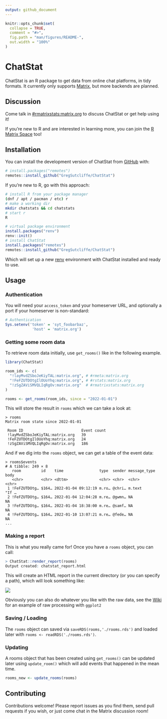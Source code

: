 ```yaml
---
output: github_document
---
```


<!-- README.md is generated from README.Rmd. Please edit that file -->

```r
knitr::opts_chunk$set(
  collapse = TRUE,
  comment = "#>",
  fig.path = "man/figures/README-",
  out.width = "100%"
)
```

# ChatStat

<!-- badges: start -->
<!-- badges: end -->

ChatStat is an R package to get data from online chat platforms, in tidy
formats. It currently only supports [Matrix](https://matrix.org), but more
backends are planned.

## Discussion

Come talk in
[#rmatrixstats:matrix.org](https://matrix.to/#/#rmatrixstats:matrix.org) to
discuss ChatStat or get help using it!

If you're new to R and are interested in learning more, you can join the [R
Matrix Space](https://matrix.to/#/#rlang:matrix.org) too!

## Installation

You can install the development version of ChatStat from
[GitHub](https://github.com/) with:

``` r
# install.packages("remotes")
remotes::install_github("GregSutcliffe/ChatStat")
```

If you're new to R, go with this approach:
``` bash
# install R from your package manager
(dnf / apt / pacman / etc) r
# make a working dir
mkdir chatstats && cd chatstats
# start r
R
```

```r
# virtual package environment
install.packages("renv")
renv::init()
# install ChatStat
install.packages("remotes")
remotes::install_github("GregSutcliffe/ChatStat")
```

Which will set up a new [renv](https://rstudio.github.io/renv/index.html)
environment with ChatStat installed and ready to use.

## Usage

### Authentication

You will need your `access_token` and your homeserver URL, and optionally a port
if your homeserver is non-standard:

```r
# Authentication
Sys.setenv('token' = 'syt_foobarbaz',
            'host' = 'matrix.org')
```

### Getting some room data
To retrieve room data initially, use `get_rooms()` like in the following
example.

```r
library(ChatStat)

room_ids <- c(
  "!layMvdZSboJeKiyTAL:matrix.org", # #rmeta:matrix.org
  "!FeFZUTDOtgIlOUoYhq:matrix.org", # #rstats:matrix.org
  "!zSgZAViSMVQLIqRgOv:matrix.org"  # #rmatrixstats:matrix.org
)

rooms <- get_rooms(room_ids, since = "2022-01-01")
```

This will store the result in `rooms` which we can take a look at:

```
> rooms
Matrix room state since 2022-01-01 

 Room ID                          Event count
 !layMvdZSboJeKiyTAL:matrix.org   39
 !FeFZUTDOtgIlOUoYhq:matrix.org   24
 !zSgZAViSMVQLIqRgOv:matrix.org   186
```

And if we dig into the `rooms` object, we can get a table of the event data:

```
> rooms$events
# A tibble: 249 × 8
   room         id    time                type  sender message_type body 
   <chr>        <chr> <dttm>              <chr> <chr>  <chr>        <chr>
 1 !FeFZUTDOtg… $164… 2022-01-04 09:12:19 m.ro… @chri… m.text       "If …
 2 !FeFZUTDOtg… $164… 2022-01-04 12:04:28 m.re… @gwmn… NA            NA  
 3 !FeFZUTDOtg… $164… 2022-01-04 18:38:00 m.re… @samf… NA            NA  
 4 !FeFZUTDOtg… $164… 2022-01-10 13:07:21 m.re… @fede… NA            NA  
...
```

### Making a report

This is what you really came for! Once you have a `rooms` object, you can call:

```r
> ChatStat::render_report(rooms)
Output created: chatstat_report.html
```

This will create an HTML report in the current directory (or you can specify a
path), which will look something like:

<img src="man/figures/screenshot.png">

Obviously you can also do whatever you like with the raw data, see the
[Wiki](https://github.com/GregSutcliffe/ChatStat/wiki/A-non-R-user's-guide-to-ChatStat)
for an example of raw processing with `ggplot2`

### Saving / Loading

The `rooms` object can saved via `saveRDS(rooms,'./rooms.rds')` and loaded later
with `rooms <- readRDS('./rooms.rds')`.

### Updating

A rooms object that has been created using `get_rooms()` can be updated later
using `update_room()` which will add events that happened in the mean time.

```r
rooms_new <- update_rooms(rooms)
```
## Contributing

Contributions welcome! Please report issues as you find them, send pull requests
if you wish, or just come chat in the Matrix discussion room!
